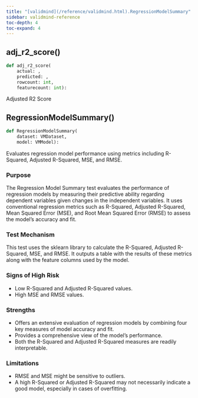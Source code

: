 ```yaml
---
title: "[validmind](/reference/validmind.html).RegressionModelSummary"
sidebar: validmind-reference
toc-depth: 4
toc-expand: 4
---
```


## adj_r2_score<span class='muted'>()</span>

<!-- module.qmd.jinja2 - module level function alias -->

```python
def adj_r2_score(
    actual: ,
    predicted: ,
    rowcount: int,
    featurecount: int):
```

Adjusted R2 Score

## RegressionModelSummary[()]{.muted}

<!-- function.qmd.jinja2 - function signature -->

```python
def RegressionModelSummary(
    dataset: VMDataset,
    model: VMModel):
```

Evaluates regression model performance using metrics including R-Squared, Adjusted R-Squared, MSE, and RMSE.

### Purpose

The Regression Model Summary test evaluates the performance of regression models by measuring their predictive ability regarding dependent variables given changes in the independent variables. It uses conventional regression metrics such as R-Squared, Adjusted R-Squared, Mean Squared Error (MSE), and Root Mean Squared Error (RMSE) to assess the model's accuracy and fit.

### Test Mechanism

This test uses the sklearn library to calculate the R-Squared, Adjusted R-Squared, MSE, and RMSE. It outputs a table with the results of these metrics along with the feature columns used by the model.

### Signs of High Risk

- Low R-Squared and Adjusted R-Squared values.
- High MSE and RMSE values.

### Strengths

- Offers an extensive evaluation of regression models by combining four key measures of model accuracy and fit.
- Provides a comprehensive view of the model's performance.
- Both the R-Squared and Adjusted R-Squared measures are readily interpretable.

### Limitations

- RMSE and MSE might be sensitive to outliers.
- A high R-Squared or Adjusted R-Squared may not necessarily indicate a good model, especially in cases of overfitting.
